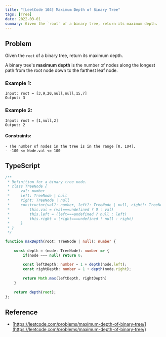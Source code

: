 ```yaml
---
title: "[LeetCode 104] Maximum Depth of Binary Tree"
tags: [Tree]
date: 2022-03-01
summary: Given the `root` of a binary tree, return its maximum depth.
---
```


## Problem

Given the `root` of a binary tree, return its maximum depth.

A binary tree's **maximum depth** is the number of nodes along the longest path from the root node down to the farthest leaf node.

### Example 1:

```
Input: root = [3,9,20,null,null,15,7]
Output: 3
```

### Example 2:

```
Input: root = [1,null,2]
Output: 2
```
 
#### Constraints:

```
- The number of nodes in the tree is in the range [0, 104].
- -100 <= Node.val <= 100
```

## TypeScript

```typescript
/**
 * Definition for a binary tree node.
 * class TreeNode {
 *     val: number
 *     left: TreeNode | null
 *     right: TreeNode | null
 *     constructor(val?: number, left?: TreeNode | null, right?: TreeNode | null) {
 *         this.val = (val===undefined ? 0 : val)
 *         this.left = (left===undefined ? null : left)
 *         this.right = (right===undefined ? null : right)
 *     }
 * }
 */

function maxDepth(root: TreeNode | null): number {
    
    const depth = (node: TreeNode): number => {
        if(node === null) return 0;
        
        const leftDepth: number = 1 + depth(node.left);
        const rightDepth: number = 1 + depth(node.right);
        
        return Math.max(leftDepth, rightDepth)
    }
    
    return depth(root);
};
```

## Reference

- [https://leetcode.com/problems/maximum-depth-of-binary-tree/](https://leetcode.com/problems/maximum-depth-of-binary-tree/)